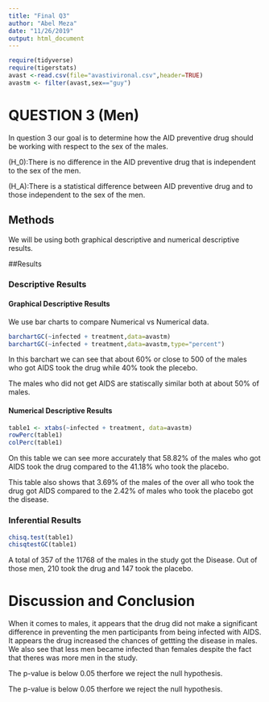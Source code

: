 ```yaml
---
title: "Final Q3"
author: "Abel Meza"
date: "11/26/2019"
output: html_document
---
```


```r
require(tidyverse)
require(tigerstats)
avast <-read.csv(file="avastivironal.csv",header=TRUE)
avastm <- filter(avast,sex=="guy")
```


#  QUESTION 3 (Men)

<!--In this section you explain what you are trying to show.  Where did the data come from?  What is the research or other question you are trying to answer?!-->

In question 3 our goal is to determine how the AID preventive drug should be working with respect to the sex of the males. 

 \(H_0\):There is no difference in the AID preventive drug that is independent to the sex of the men.

\(H_A\):There is a statistical difference between AID preventive drug  and to those independent to the sex of the men. 

## Methods

We will be using both graphical descriptive and numerical descriptive results.

<!--Decide on your methods:  use "variable analysis" or other appropriate descriptors.  Make sure to choose at least one graphical method and at least one numerical method.!-->

##Results

<!--Divide this section into two sub-sections:  One for your descriptive  results and one for your inferential results.!-->



### Descriptive Results

#### Graphical Descriptive Results

<!--Graphical results here.  Make sure to show your code.  Provide appropriate labels for axes, giving units if possible, and provide a good title for the graph, too.  Use the graphical results to describe the patterns if any that exist in the data as focused toward the research question!-->

We use bar charts to compare Numerical vs Numerical data.

```r
barchartGC(~infected + treatment,data=avastm)
barchartGC(~infected + treatment,data=avastm,type="percent")
```

In this barchart we can see that about 60% or close to 500 of the males who got AIDS took the drug while 40% took the plecebo.

The males who did not get AIDS are statiscally similar both at about 50% of males.  

#### Numerical Descriptive Results

<!--Numerical results go here. Use the numerical results to describe the patterns if any that exist in the data as focused toward the research question!-->
```r
table1 <- xtabs(~infected + treatment, data=avastm)
rowPerc(table1)
colPerc(table1)
```

On this table we can see more accurately that 58.82% of the males who got AIDS took the drug compared to the 41.18% who took the placebo.

This table also shows that 3.69% of the males of the over all who took the drug got AIDS compared to the 2.42% of males who took the placebo got the disease.

### Inferential Results

<!--State hypothesis clearly.  Make sure your discussion of the inferential test covers all the aspects that the test output produces, such as test statistic, p-value etc.  Make a decision about the null hypothesis, explain the assumptions on which the selected test/procedure was based, and why the chosen procedure satisfys the assumptions and is appropriate to answer the research question!-->
```r
chisq.test(table1)
chisqtestGC(table1)
```
A total of 357 of the 11768 of the males in the study got the Disease. Out of those men, 210 took the drug and 147 took the placebo.

# Discussion and Conclusion

<!--Discussion and conclusion here.  If you found a relationship be sure to consider whether the relationship occurs because one of the variavbles causes the other, or whether they perhasps are related for some other reason.  Watch the chapter 6 videos from the GeorgeTown videos collection.!-->

When it comes to males, it appears that the drug did not make a significant difference in preventing the men participants from being infected with AIDS. It appears the drug increased the chances of gettting the disease in males. We also see that less men became infected than females despite the fact that theres was more men in the study. 
 
The p-value is below 0.05 therfore we reject the null hypothesis. 




 
The p-value is below 0.05 therfore we reject the null hypothesis. 



